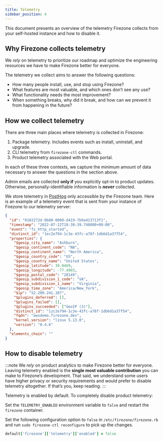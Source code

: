```yaml
---
title: Telemetry
sidebar_position: 4
---
```


This document presents an overview of the telemetry Firezone collects from your
self-hosted instance and how to disable it.

## Why Firezone collects telemetry

We _rely_ on telemetry to prioritize our roadmap and optimize the engineering
resources we have to make Firezone better for everyone.

The telemetry we collect aims to answer the following questions:

- How many people install, use, and stop using Firezone?
- What features are most valuable, and which ones don’t see any use?
- What functionality needs the most improvement?
- When something breaks, why did it break, and how can we prevent it from happening
  in the future?

## How we collect telemetry

There are three main places where telemetry is collected in Firezone:

1. Package telemetry. Includes events such as install, uninstall, and upgrade.
2. CLI telemetry from `firezone-ctl` commands.
3. Product telemetry associated with the Web portal.

In each of these three contexts, we capture the minimum amount of data necessary
to answer the questions in the section above.

Admin emails are collected **only if** you explicitly opt-in to product updates.
Otherwise, personally-identifiable information is **_never_** collected.

We store telemetry in [PostHog](https://posthog.com) only accessible by the Firezone team.
Here is an example of a telemetry event that is sent from your instance of
Firezone to our telemetry server:

```json
{
  "id": "0182272d-0b88-0000-d419-7b9a413713f1",
  "timestamp": "2022-07-22T18:30:39.748000+00:00",
  "event": "fz_http_started",
  "distinct_id": "1ec2e794-1c3e-43fc-a78f-1db6d1a37f54",
  "properties": {
    "$geoip_city_name": "Ashburn",
    "$geoip_continent_code": "NA",
    "$geoip_continent_name": "North America",
    "$geoip_country_code": "US",
    "$geoip_country_name": "United States",
    "$geoip_latitude": 39.0469,
    "$geoip_longitude": -77.4903,
    "$geoip_postal_code": "20149",
    "$geoip_subdivision_1_code": "VA",
    "$geoip_subdivision_1_name": "Virginia",
    "$geoip_time_zone": "America/New_York",
    "$ip": "52.200.241.107",
    "$plugins_deferred": [],
    "$plugins_failed": [],
    "$plugins_succeeded": ["GeoIP (3)"],
    "distinct_id": "1zc2e794-1c3e-43fc-a78f-1db6d1a37f54",
    "fqdn": "awsdemo.firezone.dev",
    "kernel_version": "linux 5.13.0",
    "version": "0.4.6"
  },
  "elements_chain": ""
}
```

## How to disable telemetry

:::note
We _rely_ on product analytics to make Firezone better for everyone.
Leaving telemetry enabled is the **single most valuable contribution** you can
make to Firezone’s development. That said, we understand some users have higher
privacy or security requirements and would prefer to disable telemetry altogether.
If that’s you, keep reading.
:::

Telemetry is enabled by default. To completely disable product telemetry:

<Tabs>
  <TabItem value="docker" label="Docker" default>

Set the `TELEMETRY_ENABLED` environment variable to `false` and
restart the `firezone` container.

  </TabItem>
  <TabItem value="omnibus" label="Omnibus">

Set the following configuration option to `false` in `/etc/firezone/firezone.rb`
and run `sudo firezone-ctl reconfigure` to pick up the changes.

```ruby
default['firezone']['telemetry']['enabled'] = false
```

  </TabItem>
</Tabs>
